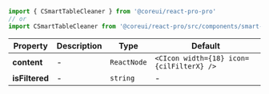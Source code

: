 
```jsx
import { CSmartTableCleaner } from '@coreui/react-pro-pro'
// or
import CSmartTableCleaner from '@coreui/react-pro/src/components/smart-table/CSmartTableCleaner'
```

| Property | Description | Type | Default |
| --- | --- | --- | --- |
| **content** | - | `ReactNode` | `<CIcon width={18} icon={cilFilterX} />` |
| **isFiltered** | - | `string` | - |
